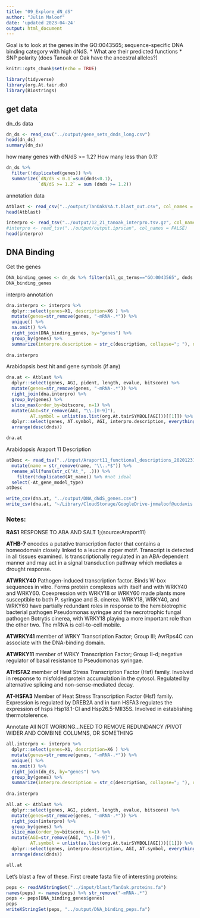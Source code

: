 ```yaml
---
title: "09_Explore_dN_dS"
author: "Julin Maloof"
date: 'updated 2023-04-24'
output: html_document
---
```


Goal is to look at the genes in the  GO:0043565; sequence-specific DNA binding category with high dNdS.
* What are their predicted functions
* SNP polarity (does Tanoak or Oak have the ancestral alleles?)

```r
knitr::opts_chunk$set(echo = TRUE)
```

```r
library(tidyverse)
library(org.At.tair.db)
library(Biostrings)
```

## get data

dn_ds data
```r
dn_ds <- read_csv("../output/gene_sets_dnds_long.csv")
head(dn_ds)
summary(dn_ds)
```

how many genes with dN/dS >= 1.2? How many less than 0.1?

```r
dn_ds %>%
  filter(!duplicated(genes)) %>%
  summarize(`dN/dS < 0.1`=sum(dnds<0.1), 
            `dN/dS >= 1.2` = sum (dnds >= 1.2))
```


annotation data
```r
Atblast <- read_csv("../output/TanOakVsA.t.blast_out.csv", col_names = str_split("genes AGI pident length mismatch gapopen qstart qend sstart send evalue bitscore", " ")[[1]])
head(Atblast)
```


```r
interpro <- read_tsv("../output/12_21_tanoak_interpro.tsv.gz", col_names = FALSE)
#interpro <- read_tsv("../output/output.iprscan", col_names = FALSE)
head(interpro)
```


## DNA Binding

Get the genes
```r
DNA_binding_genes <- dn_ds %>% filter(all_go_terms=="GO:0043565", dnds >= 1.4)
DNA_binding_genes
```

interpro annotation

```r
dna.interpro <- interpro %>% 
  dplyr::select(genes=X1, description=X6 ) %>% 
  mutate(genes=str_remove(genes, "-mRNA-.*")) %>%
  unique() %>% 
  na.omit() %>% 
  right_join(DNA_binding_genes, by="genes") %>%
  group_by(genes) %>%
  summarize(interpro.description = str_c(description, collapse="; "), dnds=unique(dnds))
  
dna.interpro
```

Arabidopsis best hit and gene symbols (if any)

```r
dna.at <- Atblast %>%
  dplyr::select(genes, AGI, pident, length, evalue, bitscore) %>%
  mutate(genes=str_remove(genes, "-mRNA-.*")) %>%
  right_join(dna.interpro) %>%
  group_by(genes) %>%
  slice_max(order_by=bitscore, n=1) %>%
  mutate(AGI=str_remove(AGI, "\\.[0-9]"),
         AT.symbol = unlist(as.list(org.At.tairSYMBOL[AGI]))[[1]]) %>%
  dplyr::select(genes, AT.symbol, AGI, interpro.description, everything()) %>%
  arrange(desc(dnds))

dna.at
```

Arabidopsis Araport 11 Description

```r
atDesc <- read_tsv("../input/Araport11_functional_descriptions_20201231.txt.gz") %>%
  mutate(name = str_remove(name, "\\..*$")) %>%
  rename_all(funs(str_c("At_", .))) %>%
    filter(!duplicated(At_name)) %>% #not ideal
  select(-At_gene_model_type)
atDesc
```


```r
write_csv(dna.at, "../output/DNA_dNdS_genes.csv")
write_csv(dna.at, "~/Library/CloudStorage/GoogleDrive-jnmaloof@ucdavis.edu/Shared drives/TanOak/new_12_2021_assembly/DNA_dNdS_genes.csv")
```


### Notes:

__RAS1__ RESPONSE TO ABA AND SALT 1;(source:Araport11)

__ATHB-7__ encodes a putative transcription factor that contains a homeodomain closely linked to a leucine zipper motif. Transcript is detected in all tissues examined. Is transcriptionally regulated in an ABA-dependent manner and may act in a signal transduction pathway which mediates a drought response.

__ATWRKY40__  	Pathogen-induced transcription factor. Binds W-box sequences in vitro. Forms protein complexes with itself and with WRKY40 and WRKY60. Coexpression with WRKY18 or WRKY60 made plants more susceptible to both P. syringae and B. cinerea. WRKY18, WRKY40, and WRKY60 have partially redundant roles in response to the hemibiotrophic bacterial pathogen Pseudomonas syringae and the necrotrophic fungal pathogen Botrytis cinerea, with WRKY18 playing a more important role than the other two. The mRNA is cell-to-cell mobile.

__ATWRKY41__ member of WRKY Transcription Factor; Group III; AvrRps4C can associate with the DNA-binding domain.

__ATWRKY11__ member of WRKY Transcription Factor; Group II-d; negative regulator of basal resistance to Pseudomonas syringae.

__ATHSFA2__ member of Heat Stress Transcription Factor (Hsf) family. Involved in response to misfolded protein accumulation in the cytosol. Regulated by alternative splicing and non-sense-mediated decay.

__AT-HSFA3__ Member of Heat Stress Transcription Factor (Hsf) family. Expression is regulated by DREB2A and in turn HSFA3 regulates the expression of hsps Hsp18.1-CI and Hsp26.5-MII35S. Involved in establishing thermotolerence.



Annotate All    NOT WORKING...NEED TO REMOVE REDUNDANCY /PIVOT WIDER AND COMBINE COLUMNS, OR SOMETHING
```r
all.interpro <- interpro %>% 
  dplyr::select(genes=X1, description=X6 ) %>% 
  mutate(genes=str_remove(genes, "-mRNA-.*")) %>%
  unique() %>% 
  na.omit() %>% 
  right_join(dn_ds, by="genes") %>%
  group_by(genes) %>%
  summarize(interpro.description = str_c(description, collapse="; "), dnds=unique(dnds))
  
dna.interpro

all.at <- Atblast %>%
  dplyr::select(genes, AGI, pident, length, evalue, bitscore) %>%
  mutate(genes=str_remove(genes, "-mRNA-.*")) %>%
  right_join(interpro) %>%
  group_by(genes) %>%
  slice_max(order_by=bitscore, n=1) %>%
  mutate(AGI=str_remove(AGI, "\\.[0-9]"),
         AT.symbol = unlist(as.list(org.At.tairSYMBOL[AGI]))[[1]]) %>%
  dplyr::select(genes, interpro.description, AGI, AT.symbol, everything()) %>%
  arrange(desc(dnds))

all.at
```


Let's blast a few of these.  First create fasta file of interesting proteins:

```r
peps <- readAAStringSet("../input/blast/TanOak.proteins.fa")
names(peps) <- names(peps) %>% str_remove("-mRNA-.*")
peps <- peps[DNA_binding_genes$genes]
peps
writeXStringSet(peps, "../output/DNA_binding_peps.fa")
```


